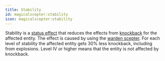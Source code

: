 ```yaml
---
title: Stability
id: magicalscepter:stability
icon: magicalscepter:stability
---
```


Stability is a [status effect](https://minecraft.wiki/w/Effect) that reduces the effects from [knockback](https://minecraft.wiki/w/Knockback_(mechanic)) for the affected entity.
The effect is caused by using the [warden scepter](../scepters/warden_scepter).
For each level of stability the affected entity gets 30% less knockback, including from explosions.
Level IV or higher means that the entity is not affected by knockback.